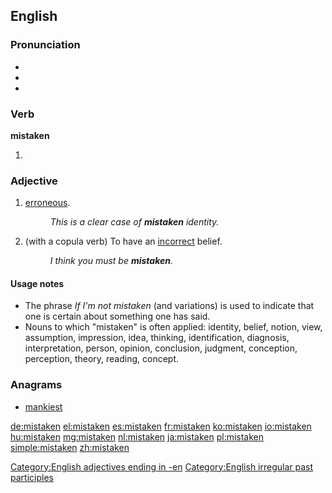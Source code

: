 ==English==

===Pronunciation===
* {{IPA|/mɪsˈteɪkən/}}
* {{audio|en-us-mistaken.ogg|Audio (US)}}
* {{rhymes|eɪkən}}

===Verb===
'''mistaken'''

# {{past participle of|mistake}}

===Adjective===
{{en-adj}}

# [[erroneous]].
#: ''This is a clear case of '''mistaken''' identity.''
# (with a copula verb) To have an [[incorrect]] belief.
#: ''I think you must be '''mistaken'''.''

====Usage notes====
* The phrase ''If I'm not mistaken'' (and variations) is used to indicate that one is certain about something one has said.
* Nouns to which "mistaken" is often applied: identity, belief, notion, view, assumption, impression, idea, thinking, identification, diagnosis, interpretation, person, opinion, conclusion, judgment, conception, perception, theory, reading, concept.

===Anagrams===
* [[mankiest#English|mankiest]]

[[Category:English adjectives ending in -en]]
[[Category:English irregular past participles]]

[[de:mistaken]]
[[el:mistaken]]
[[es:mistaken]]
[[fr:mistaken]]
[[ko:mistaken]]
[[io:mistaken]]
[[hu:mistaken]]
[[mg:mistaken]]
[[nl:mistaken]]
[[ja:mistaken]]
[[pl:mistaken]]
[[simple:mistaken]]
[[zh:mistaken]]